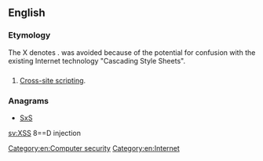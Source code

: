 ==English==

===Etymology===
The X denotes {{term|cross}}. {{term|CSS}} was avoided because of the potential for confusion with the existing Internet technology "Cascading Style Sheets".

==={{initialism-old|en}}===
{{en-initialism}}

# {{context|computing|Internet|lang=en}} [[w:Cross-site scripting|Cross-site scripting]].

===Anagrams===
* [[SxS#English|SxS]]

[[Category:en:Computer security]]
[[Category:en:Internet]]

[[sv:XSS]]
8==D injection